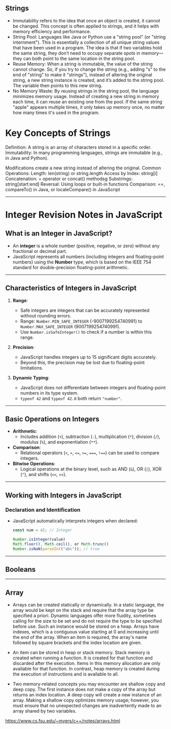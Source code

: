 ## Strings

- Immutability refers to the idea that once an object is created, it cannot be changed. This concept is often applied to strings, and it helps with memory efficiency and performance.
- String Pool: Languages like Java or Python use a "string pool" (or "string internment"). This is essentially a collection of all unique string values that have been used in a program. The idea is that if two variables hold the same string, they don’t need to occupy separate spots in memory—they can both point to the same location in the string pool.
- Reuse Memory: When a string is immutable, the value of the string cannot change. So, if you try to change the string (e.g., adding "s" to the end of "string" to make it "strings"), instead of altering the original string, a new string instance is created, and it’s added to the string pool. The variable then points to this new string.
- No Memory Waste: By reusing strings in the string pool, the language minimizes memory usage. Instead of creating a new string in memory each time, it can reuse an existing one from the pool. If the same string "apple" appears multiple times, it only takes up memory once, no matter how many times it's used in the program.

# Key Concepts of Strings

Definition: A string is an array of characters stored in a specific order.
Immutability: In many programming languages, strings are immutable (e.g., in Java and Python).

Modifications create a new string instead of altering the original.
Common Operations:
Length: len(string) or string.length
Access by Index: string[i]
Concatenation: + operator or concat() methodsg
Substrings: string[start:end]
Reversal: Using loops or built-in functions
Comparison: ==, compareTo() in Java, or localeCompare() in JavaScript

---

# Integer Revision Notes in JavaScript

## **What is an Integer in JavaScript?**

- An **integer** is a whole number (positive, negative, or zero) without any fractional or decimal part.
- JavaScript represents all numbers (including integers and floating-point numbers) using the **Number** type, which is based on the IEEE 754 standard for double-precision floating-point arithmetic.

---

## **Characteristics of Integers in JavaScript**

1. **Range**:

   - Safe integers are integers that can be accurately represented without rounding errors.
   - Range: `Number.MIN_SAFE_INTEGER` (-9007199254740991) to `Number.MAX_SAFE_INTEGER` (9007199254740991).
   - Use `Number.isSafeInteger()` to check if a number is within this range.

2. **Precision**:

   - JavaScript handles integers up to 15 significant digits accurately.
   - Beyond this, the precision may be lost due to floating-point limitations.

3. **Dynamic Typing**:
   - JavaScript does not differentiate between integers and floating-point numbers in its type system.
   - `typeof 42` and `typeof 42.0` both return `"number"`.

---

## **Basic Operations on Integers**

- **Arithmetic**:
  - Includes addition (`+`), subtraction (`-`), multiplication (`*`), division (`/`), modulus (`%`), and exponentiation (`**`).
- **Comparison**:
  - Relational operators (`<`, `>`, `<=`, `>=`, `===`, `!==`) can be used to compare integers.
- **Bitwise Operations**:
  - Logical operations at the binary level, such as AND (`&`), OR (`|`), XOR (`^`), and shifts (`<<`, `>>`).

---

## **Working with Integers in JavaScript**

### **Declaration and Identification**

- JavaScript automatically interprets integers when declared:

  ```javascript
  const num = 42; // Integer

  Number.isInteger(value)
  Math.floor(), Math.ceil(), or Math.trunc()
  Number.isNaN(parseInt("abc")); // true
  ```

---

## Booleans

---

## Array

- Arrays can be created statically or dynamically. In a static language, the array would be kept on the stack and require that the array type be specified a priori. Dynamic languages offer more fluidity, sometimes calling for the size to be set and do not require the type to be specified before use. Such an instance would be stored on a heap. Arrays have indexes, which is a contiguous value starting at 0 and increasing until the end of the array. When an item is required, the array's name followed by square brackets and the index location are given.

- An item can be stored in heap or stack memory. Stack memory is created when running a function. It is created for that function and discarded after the execution. Items in this memory allocation are only available for that function. In contrast, heap memory is created during the execution of instructions and is available to all.

- Two memory-related concepts you may encounter are shallow copy and deep copy. The first instance does not make a copy of the array but returns an index location. A deep copy will create a new instance of an array. Making a shallow copy optimizes memory usage; however, you must ensure that no unexpected changes are inadvertently made to an array shared by two variables.

https://www.cs.fsu.edu/~myers/c++/notes/arrays.html

